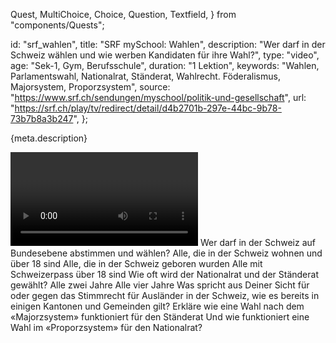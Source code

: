   Quest,
  MultiChoice,
  Choice,
  Question,
  Textfield,
} from "components/Quests";

  id: "srf_wahlen",
  title: "SRF mySchool: Wahlen",
  description:
    "Wer darf in der Schweiz wählen und wie werben Kandidaten für ihre Wahl?",
  type: "video",
  age: "Sek-1, Gym, Berufsschule",
  duration: "1 Lektion",
  keywords:
    "Wahlen, Parlamentswahl, Nationalrat, Ständerat, Wahlrecht. Föderalismus, Majorsystem, Proporzsystem",
  source: "https://www.srf.ch/sendungen/myschool/politik-und-gesellschaft",
  url:
    "https://srf.ch/play/tv/redirect/detail/d4b2701b-297e-44bc-9b78-73b7b8a3b247",
};

<Ref source={meta.source}>
  <p>{meta.description}</p>
  <Video url={meta.url} />
</Ref>

<Quest>
  <Question>
    Wer darf in der Schweiz auf Bundesebene abstimmen und wählen?
    <MultiChoice id="1">
      <Choice> Alle, die in der Schweiz wohnen und über 18 sind</Choice>
      <Choice>Alle, die in der Schweiz geboren wurden</Choice>
      <Choice correct>Alle mit Schweizerpass über 18 sind</Choice>
    </MultiChoice>
  </Question>
  <Question>
    Wie oft wird der Nationalrat und der Ständerat gewählt?
    <MultiChoice id="2" row>
      <Choice> Alle zwei Jahre</Choice>
      <Choice correct>Alle vier Jahre</Choice>
    </MultiChoice>
  </Question>
  <Question>
    Was spricht aus Deiner Sicht für oder gegen das Stimmrecht für Ausländer in
    der Schweiz, wie es bereits in einigen Kantonen und Gemeinden gilt?
    <Textfield id="3" lines={4} />
  </Question>
  <Question>
    Erkläre wie eine Wahl nach dem «Majorzsystem» funktioniert für den Ständerat
    <Textfield id="4" />
  </Question>
  <Question>
    Und wie funktioniert eine Wahl im «Proporzsystem» für den Nationalrat?
    <Textfield id="5" />
  </Question>
</Quest>
